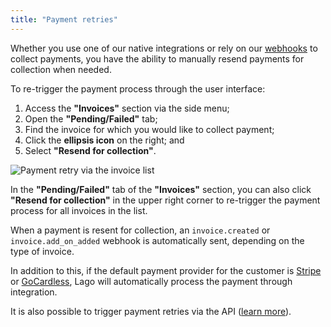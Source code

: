 ```yaml
---
title: "Payment retries"
---
```


Whether you use one of our native integrations or rely on our [webhooks](/docs/api/webhooks/messages) to collect payments, you have the ability to manually resend payments for collection when needed.

To re-trigger the payment process through the user interface:

1. Access the **"Invoices"** section via the side menu;
2. Open the **"Pending/Failed"** tab;
3. Find the invoice for which you would like to collect payment;
4. Click the **ellipsis icon** on the right; and
5. Select **"Resend for collection"**.

![Payment retry via the invoice list](/images/retry-payment-a34e7670c5465cd86eb660502b3aa4ce.png)

In the **"Pending/Failed"** tab of the **"Invoices"** section, you can also click **"Resend for collection"** in the upper right corner to re-trigger the payment process for all invoices in the list.

When a payment is resent for collection, an `invoice.created` or `invoice.add_on_added` webhook is automatically sent, depending on the type of invoice.

In addition to this, if the default payment provider for the customer is [Stripe](/docs/guide/payments/stripe-integration) or [GoCardless](/docs/guide/payments/gocardless-integration), Lago will automatically process the payment through integration.

It is also possible to trigger payment retries via the API ([learn more](/docs/api/invoices/retry-payment)).